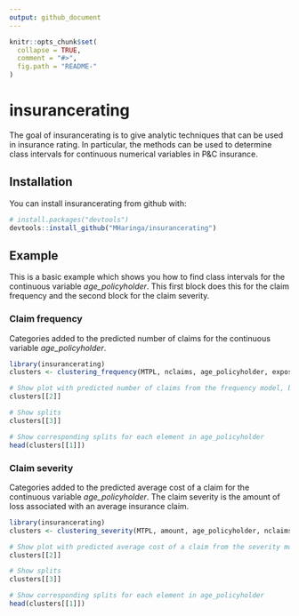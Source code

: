```yaml
---
output: github_document
---
```


<!-- README.md is generated from README.Rmd. Please edit that file -->

```r
knitr::opts_chunk$set(
  collapse = TRUE,
  comment = "#>",
  fig.path = "README-"
)

```

# insurancerating

The goal of insurancerating is to give analytic techniques that can be used in insurance rating. In particular, the methods can be used to determine class intervals for continuous numerical variables in P&C insurance.  

## Installation

You can install insurancerating from github with:

```r
# install.packages("devtools")
devtools::install_github("MHaringa/insurancerating")
```

## Example

This is a basic example which shows you how to find class intervals for the continuous variable *age_policyholder*. This first block does this for the claim frequency and the second block for the claim severity. 

### Claim frequency 
Categories added to the predicted number of claims for the continuous variable *age_policyholder*.

```r
library(insurancerating)
clusters <- clustering_frequency(MTPL, nclaims, age_policyholder, exposure)

# Show plot with predicted number of claims from the frequency model, binned by decision trees.
clusters[[2]]

# Show splits
clusters[[3]]

# Show corresponding splits for each element in age_policyholder
head(clusters[[1]])
```

### Claim severity
Categories added to the predicted average cost of a claim for the continuous variable *age_policyholder*. The claim severity is the amount of loss associated with an average insurance claim.

```r
library(insurancerating)
clusters <- clustering_severity(MTPL, amount, age_policyholder, nclaims, color_splits = "deepskyblue")

# Show plot with predicted average cost of a claim from the severity model, binned by decision trees.
clusters[[2]]

# Show splits
clusters[[3]]

# Show corresponding splits for each element in age_policyholder
head(clusters[[1]])
```
